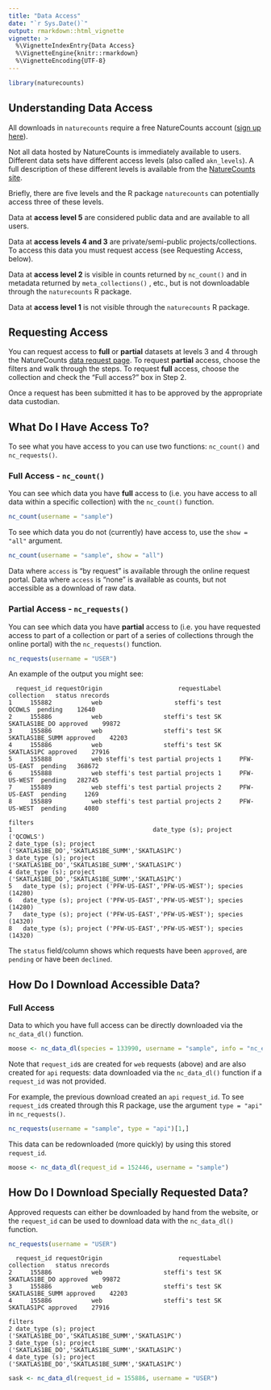 ```yaml
---
title: "Data Access"
date: "`r Sys.Date()`"
output: rmarkdown::html_vignette
vignette: >
  %\VignetteIndexEntry{Data Access}
  %\VignetteEngine{knitr::rmarkdown}
  %\VignetteEncoding{UTF-8}
---
```


```r
library(naturecounts)
```

## Understanding Data Access
All downloads in `naturecounts` require a free NatureCounts account ([sign up here](https://www.birdscanada.org/birdmon/default/register.jsp)). 

Not all data hosted by NatureCounts is immediately available to users. Different data sets have different access levels (also called `akn_levels`). A full description of these different levels is available from the [NatureCounts site](https://www.birdscanada.org/birdmon/default/nc_access_levels.jsp).

Briefly, there are five levels and the R package `naturecounts` can potentially access three of these levels.

Data at **access level 5** are considered public data and are available to all users. 

Data at **access levels 4 and 3** are private/semi-public projects/collections. To access this data you must request access (see Requesting Access, below).

Data at **access level 2** is visible in counts returned by `nc_count()` and in metadata returned by `meta_collections()` , etc., but is not downloadable through the `naturecounts` R package.

Data at **access level 1** is not visible through the `naturecounts` R package.

## Requesting Access

You can request access to **full** or **partial** datasets at levels 3 and 4 through the NatureCounts [data request page](https://www.birdscanada.org/birdmon/default/searchquery.jsp). To request **partial** access, choose the filters and walk through the steps. To request **full** access, choose the collection and check the "Full access?" box in Step 2.

Once a request has been submitted it has to be approved by the appropriate data custodian. 

## What Do I Have Access To?

To see what you have access to you can use two functions: `nc_count()` and `nc_requests()`.

### Full Access - `nc_count()`
You can see which data you have **full** access to (i.e. you have access to all data within a specific collection) with the `nc_count()` function.

```r
nc_count(username = "sample")
```

To see which data you do not (currently) have access to, use the `show = "all"` argument.

```r
nc_count(username = "sample", show = "all")
```

Data where `access` is "by request" is available through the online request portal. Data where `access` is "none" is available as counts, but not accessible as a download of raw data.

### Partial Access - `nc_requests()`
You can see which data you have **partial** access to (i.e. you have requested access to part of a collection or part of a series of collections through the online portal) with the `nc_requests()` function. 

```r
nc_requests(username = "USER")
```

An example of the output you might see: 
```
  request_id requestOrigin                     requestLabel      collection   status nrecords
1     155882           web                    steffi's test          QCOWLS  pending    12640
2     155886           web                 steffi's test SK   SKATLAS1BE_DO approved    99872
3     155886           web                 steffi's test SK SKATLAS1BE_SUMM approved    42203
4     155886           web                 steffi's test SK      SKATLAS1PC approved    27916
5     155888           web steffi's test partial projects 1     PFW-US-EAST  pending   368672
6     155888           web steffi's test partial projects 1     PFW-US-WEST  pending   282745
7     155889           web steffi's test partial projects 2     PFW-US-EAST  pending     1269
8     155889           web steffi's test partial projects 2     PFW-US-WEST  pending     4080
                                                                  filters
1                                       date_type (s); project ('QCOWLS')
2 date_type (s); project ('SKATLAS1BE_DO','SKATLAS1BE_SUMM','SKATLAS1PC')
3 date_type (s); project ('SKATLAS1BE_DO','SKATLAS1BE_SUMM','SKATLAS1PC')
4 date_type (s); project ('SKATLAS1BE_DO','SKATLAS1BE_SUMM','SKATLAS1PC')
5   date_type (s); project ('PFW-US-EAST','PFW-US-WEST'); species (14280)
6   date_type (s); project ('PFW-US-EAST','PFW-US-WEST'); species (14280)
7   date_type (s); project ('PFW-US-EAST','PFW-US-WEST'); species (14320)
8   date_type (s); project ('PFW-US-EAST','PFW-US-WEST'); species (14320)
```

The `status` field/column shows which requests have been `approved`, are `pending` or have been `declined`.

## How Do I Download Accessible Data?

### Full Access
Data to which you have full access can be directly downloaded via the `nc_data_dl()` function.

```r
moose <- nc_data_dl(species = 133990, username = "sample", info = "nc_example")
```

Note that `request_id`s are created for `web` requests (above) and are also created for `api` requests: data downloaded via the `nc_data_dl()` function if a `request_id` was not provided.

For example, the previous download created an `api` `request_id`. To see `request_id`s created through this R package, use the argument `type = "api"` in `nc_requests()`.
```r
nc_requests(username = "sample", type = "api")[1,]
```

This data can be redownloaded (more quickly) by using this stored `request_id`.
```r
moose <- nc_data_dl(request_id = 152446, username = "sample")
```


## How Do I Download Specially Requested Data?

Approved requests can either be downloaded by hand from the website, or the `request_id` can be used to download data with the `nc_data_dl()` function.
```r
nc_requests(username = "USER")
```

```
  request_id requestOrigin                     requestLabel      collection   status nrecords
2     155886           web                 steffi's test SK   SKATLAS1BE_DO approved    99872
3     155886           web                 steffi's test SK SKATLAS1BE_SUMM approved    42203
4     155886           web                 steffi's test SK      SKATLAS1PC approved    27916
                                                                  filters
2 date_type (s); project ('SKATLAS1BE_DO','SKATLAS1BE_SUMM','SKATLAS1PC')
3 date_type (s); project ('SKATLAS1BE_DO','SKATLAS1BE_SUMM','SKATLAS1PC')
4 date_type (s); project ('SKATLAS1BE_DO','SKATLAS1BE_SUMM','SKATLAS1PC')
```

```r
sask <- nc_data_dl(request_id = 155886, username = "USER")
```
